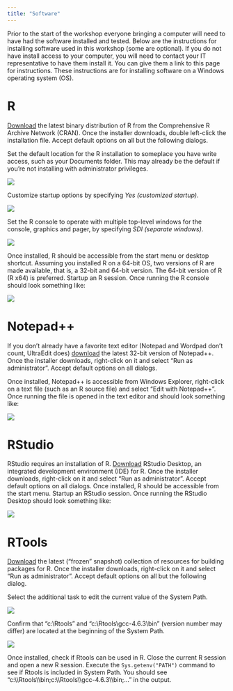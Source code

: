 ```yaml
---
title: "Software"
---
```


Prior to the start of the workshop everyone bringing a computer will need to have had the software installed and tested.
Below are the instructions for installing software used in this workshop (some are optional).
If you do not have install access to your computer,
you will need to contact your IT representative to have them install it.
You can give them a link to this page for instructions.
These instructions are for installing software on a Windows operating system (OS).

# R

[Download](http://cran.rstudio.com/bin/windows/base/)
the latest binary distribution of R from the Comprehensive R Archive Network (CRAN).
Once the installer downloads, double left-click the installation file.
Accept default options on all but the following dialogs.

Set the default location for the R installation to someplace you have write access, such as your Documents folder.
This may already be the default if you're not installing with administrator privileges.

| ![](images/software-r_01.png)

Customize startup options by specifying *Yes (customized startup)*.

| ![](images/software-r_02.png)

Set the R console to operate with multiple top-level windows for the console,
graphics and pager, by specifying *SDI (separate windows)*.

| ![](images/software-r_03.png)

Once installed, R should be accessible from the start menu or desktop shortcut.
Assuming you installed R on a 64-bit OS, two versions of R are made available, that is, a 32-bit and 64-bit version.
The 64-bit version of R (R x64) is preferred.
Startup an R session.
Once running the R console should look something like:

| ![](images/software-r_04.png)

# Notepad++

If you don't already have a favorite text editor (Notepad and Wordpad don't count, UltraEdit does)
[download](https://notepad-plus-plus.org/download/)
the latest 32-bit version of Notepad++.
Once the installer downloads, right-click on it and select "Run as administrator".
Accept default options on all dialogs.

Once installed, Notepad++ is accessible from Windows Explorer,
right-click on a text file (such as an R source file) and select "Edit with Notepad++".
Once running the file is opened in the text editor and should look something like:

| ![](images/software-notepad_01.png)

# RStudio

RStudio requires an installation of R.
[Download](http://www.rstudio.com/products/rstudio/download/)
RStudio Desktop, an integrated development environment (IDE) for R.
Once the installer downloads, right-click on it and select "Run as administrator".
Accept default options on all dialogs.
Once installed, R should be accessible from the start menu.
Startup an RStudio session.
Once running the RStudio Desktop should look something like:

| ![](images/software-rstudio_01.png)

# RTools

[Download](https://cloud.r-project.org/bin/windows/Rtools/)
the latest ("frozen" snapshot) collection of resources for building packages for R.
Once the installer downloads, right-click on it and select "Run as administrator".
Accept default options on all but the following dialog.

Select the additional task to edit the current value of the System Path.

| ![](images/software-rtools_01.png)

Confirm that "c:\\Rtools\bin" and "c:\\Rtools\\gcc-4.6.3\\bin" (version number may differ)
are located at the beginning of the System Path.

| ![](images/software-rtools_02.png)

Once installed, check if Rtools can be used in R.
Close the current R session and open a new R session.
Execute the `Sys.getenv("PATH")` command to see if Rtools is included in System Path.
You should see "c:\\\\Rtools\\\\bin;c:\\\\Rtools\\\\gcc-4.6.3\\\\bin;..." in the output.
